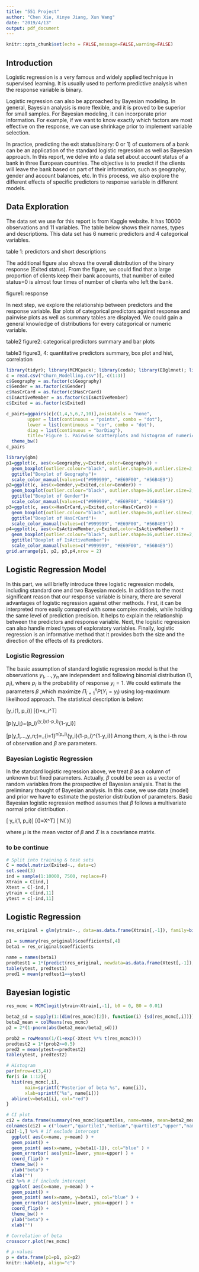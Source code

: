 ---
title: "551 Project"
author: "Chen Xie, Xinye Jiang, Xun Wang"
date: "2019/4/13"
output: pdf_document
---

```{r setup, include=FALSE}
knitr::opts_chunk$set(echo = FALSE,message=FALSE,warning=FALSE)
```

## Introduction

Logistic regression is a very famous and widely applied technique in supervised learning. It is usually used to perform predictive analysis when the response variable is binary. 

Logistic regression can also be approached by Bayesian modeling. In general, Bayesian analysis is more flexible, and it is proved to be superior for small samples. For Bayesian modeling, it can incorporate prior information. For example, if we want to know exactly which factors are most effective on the response, we can use shrinkage prior to implement variable selection. 

In practice, predicting the exit status(binary: 0 or 1) of customers of a bank can be an application of the standard logistic regression as well as Bayesian approach. In this report, we delve into a data set about account status of a bank in three European countries. The objective is to predict if the clients will leave the bank based on part of their information, such as geography, gender and account balances, etc. In this process, we also explore the different effects of specific predictors to response variable in different models. 

## Data Exploration

The data set we use for this report is from Kaggle website. It has 10000 observations and 11 variables. The table below shows their names, types and descriptions. This data set has 6 numeric predictors and 4 categorical variables.
 
 table 1: predictors and short descriptions

The additional figure also shows the overall distribution of the binary response (Exited status). From the figure, we could find that a large proportion of clients keep their bank accounts, that number of exited status=0 is almost four times of number of clients who left the bank.

 figure1: response

In next step, we explore the relationship between predictors and the response variable. Bar plots of categorical predictors against response and pairwise plots as well as summary tables are displayed. We could gain a general knowledge of distributions for every categorical or numeric variable.

 table2 figure2: categorical predictors summary and bar plots
 
 table3 figure3, 4: quantitative predictors summary, box plot and hist, correlation

```{r}
library(tidyr); library(MCMCpack); library(coda); library(EBglmnet); library(GGally); library(ggplot2)
c = read.csv("Churn_Modelling.csv")[,-c(1:3)]
c$Geography = as.factor(c$Geography)
c$Gender = as.factor(c$Gender)
c$HasCrCard = as.factor(c$HasCrCard)
c$IsActiveMember = as.factor(c$IsActiveMember)
c$Exited = as.factor(c$Exited)
```

```{r}
c_pairs=ggpairs(c[c(1,4,5,6,7,10)],axisLabels = "none",
        upper = list(continuous = "points", combo = "dot"),
        lower = list(continuous = "cor", combo = "dot"),
        diag = list(continuous = "barDiag"),
        title='Figure 1. Pairwise scatterplots and histogram of numeric variables.') + 
  theme_bw()
c_pairs
```

```{r}
library(gbm)
p1=ggplot(c, aes(x=Geography,y=Exited,color=Geography)) +
  geom_boxplot(outlier.colour="black", outlier.shape=16,outlier.size=2, notch=FALSE)+
  ggtitle("Boxplot of Geography")+
  scale_color_manual(values=c("#999999", "#E69F00", "#56B4E9"))
p2=ggplot(c, aes(x=Gender,y=Exited,color=Gender)) +
  geom_boxplot(outlier.colour="black", outlier.shape=16,outlier.size=2, notch=FALSE)+
  ggtitle("Boxplot of Gender")+
  scale_color_manual(values=c("#999999", "#E69F00", "#56B4E9"))
p3=ggplot(c, aes(x=HasCrCard,y=Exited,color=HasCrCard)) +
  geom_boxplot(outlier.colour="black", outlier.shape=16,outlier.size=2, notch=FALSE)+
  ggtitle("Boxplot of HasCrCard")+
  scale_color_manual(values=c("#999999", "#E69F00", "#56B4E9"))
p4=ggplot(c, aes(x=IsActiveMember,y=Exited,color=IsActiveMember)) +
  geom_boxplot(outlier.colour="black", outlier.shape=16,outlier.size=2, notch=FALSE)+
  ggtitle("Boxplot of IsActiveMember")+
  scale_color_manual(values=c("#999999", "#E69F00", "#56B4E9"))
grid.arrange(p1, p2, p3,p4,nrow = 2)
```

## Logistic Regression Model

In this part, we will briefly introduce three logistic regression models, including standard one and two Bayesian models. In addition to the most significant reason that our response variable is binary, there are several advantages of logistic regression against other methods.  First, it can be interpreted more easily comapred with some complex models, while holding the same level of prediction precision. It helps to explain the relationship between the predictors and response variable. Next, the logistic regression can also handle mixed types of exploratory variables. Finally, logistic regression is an informative method that it provides both the size and
the direction of the effects of its predictors.

### Logistic Regression

The basic assumption of standard logistic regression model is that the observations $y_1, ..., y_n$ are independent and following binomial distribution (1, $p_i$), where $p_i$ is the probability of response $y_i=1$. We could estimate the parameters $\beta$ ,which maximize $\Pi_{i=1}^n P(Y_i=y_i)$ using log-maximum likelihood approach. The statistical description is below:

\[y_i\sim \textup{ Binomial }(1, p_i)\]
\[\log(\frac{p_i}{1-p_i})=x_i^T\beta\]

\[p(y_i;\beta)=(p_i)^{y_i}(1-p_i)^{1-y_i}\]


\[p(y_1,...,y_n;\beta)=\prod_{i=1}^n(p_i)^{y_i}(1-p_i)^{1-y_i}\]
Among them, $x_i$ is the i-th row of observation and $\beta$ are parameters.

### Bayesian Logistic Regression

In the standard logistic regression above, we treat $\beta$ as a column of unknown but fixed parameters. Actually, $\beta$ could be seen as a vector of random variables from the prospective of Bayesian analysis. 
That is the preliminary thought of Bayesian analysis. In this case, we use data (model) and prior we have to estimate the posterior distribution of parameters. Basic Bayesian logistic regression method assumes that $\beta$ follows a multivariate normal prior distribution . 

\[\textup{model: } y_i\sim \textup{ Binomial }(1, p_i)\]
\[\log(\frac{p}{1-p})=X^T\beta\]
\[\textup{prior: } \beta\sim N(\mathbf{\mu,\Sigma} )\]

where $\mu$ is the mean vector of $\beta$ and $\Sigma$ is a covariance matrix.

### to be continue





```{r}
# Split into training & test sets
C = model.matrix(Exited~., data=c)
set.seed(3)
ind = sample(1:10000, 7500, replace=F)
Xtrain = C[ind,]
Xtest = C[-ind,]
ytrain = c[ind,11]
ytest = c[-ind,11]
```

## Logistic Regression

```{r}
res_original = glm(ytrain~., data=as.data.frame(Xtrain[,-1]), family=binomial(link="logit"))

p1 = summary(res_original)$coefficients[,4]
beta1 = res_original$coefficients

name = names(beta1)
predtest1 = 1*(predict(res_original, newdata=as.data.frame(Xtest[,-1]), type="response")>=0.5)
table(ytest, predtest1)
pred1 = mean(predtest1==ytest)
```

## Bayesian logistic

```{r}
res_mcmc = MCMClogit(ytrain~Xtrain[,-1], b0 = 0, B0 = 0.01)

beta2_sd = sapply(1:(dim(res_mcmc)[2]), function(i) {sd(res_mcmc[,i])})
beta2_mean = colMeans(res_mcmc)
p2 = 2*(1-pnorm(abs(beta2_mean/beta2_sd)))

prob2 = rowMeans(1/(1+exp(-Xtest %*% t(res_mcmc))))
predtest2 = 1*(prob2>=0.5)
pred2 = mean(ytest==predtest2)
table(ytest, predtest2)
```

```{r}
# Histogram 
par(mfrow=c(3,4))
for(i in 1:12){
  hist(res_mcmc[,i], 
       main=sprintf("Posterior of beta %s", name[i]), 
       xlab=sprintf("%s", name[i]))
  abline(v=beta1[i], col="red")
}
```

```{r}
# CI plot
ci2 = data.frame(summary(res_mcmc)$quantiles, name=name, mean=beta2_mean)
colnames(ci2) = c("lower","quartile1","median","quartile3","upper","name","mean")
ci2[-1,] %>% # if exclude intercept
  ggplot( aes(x=name, y=mean) ) + 
  geom_point() +
  geom_point( aes(x=name, y=beta1[-1]), col="blue" ) +
  geom_errorbar( aes(ymin=lower, ymax=upper) ) +
  coord_flip() +
  theme_bw() + 
  ylab("beta") +
  xlab("")
ci2 %>% # if include intercept
  ggplot( aes(x=name, y=mean) ) + 
  geom_point() +
  geom_point( aes(x=name, y=beta1), col="blue" ) +
  geom_errorbar( aes(ymin=lower, ymax=upper) ) +
  coord_flip() +
  theme_bw() + 
  ylab("beta") +
  xlab("")
```

```{r}
# Correlation of beta
crosscorr.plot(res_mcmc)
```

```{r}
# p-values
p = data.frame(p1=p1, p2=p2)
knitr::kable(p, align="c")
```




